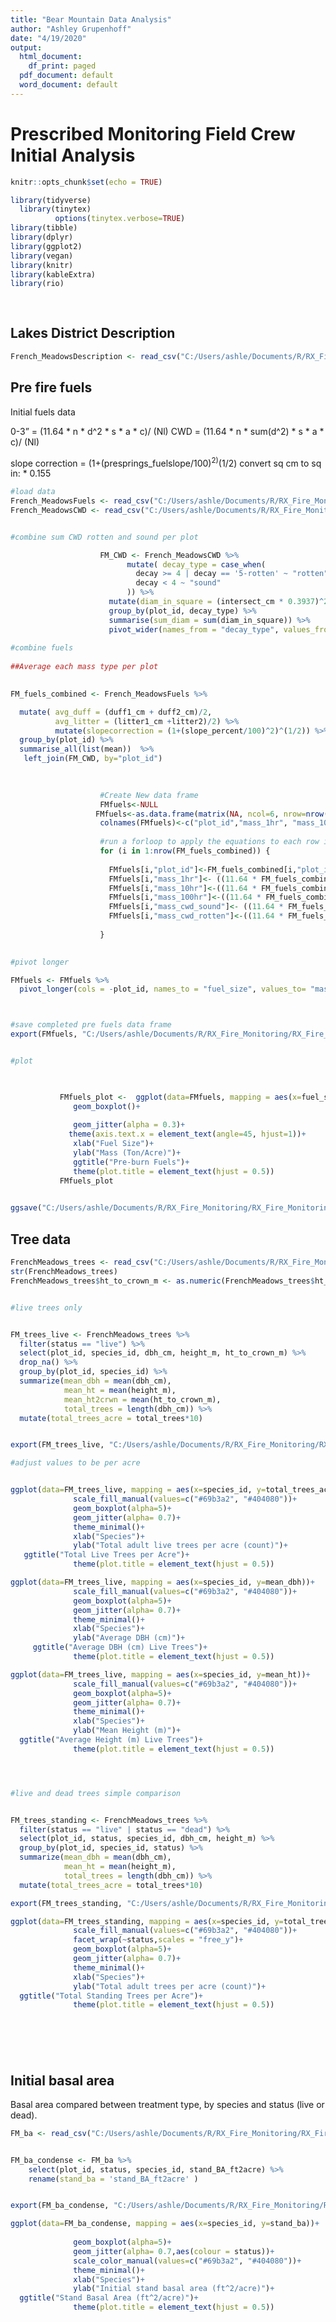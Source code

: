 ```yaml
---
title: "Bear Mountain Data Analysis"
author: "Ashley Grupenhoff"
date: "4/19/2020"
output:
  html_document:
    df_print: paged
  pdf_document: default
  word_document: default
---
```



# Prescribed Monitoring Field Crew Initial Analysis 



```r
knitr::opts_chunk$set(echo = TRUE)
```


```r
library(tidyverse)
  library(tinytex)
          options(tinytex.verbose=TRUE)
library(tibble)
library(dplyr)
library(ggplot2)
library(vegan)
library(knitr)
library(kableExtra)
library(rio)
          
        
```


## Lakes District Description

```r
French_MeadowsDescription <- read_csv("C:/Users/ashle/Documents/R/RX_Fire_Monitoring/RX_Fire_Monitoring/French_Meadows/data/raw/FrenchMeadows_description.csv")

```




## Pre fire fuels

Initial fuels data 

0-3" = (11.64 * n * d^2 * s * a * c)/ (Nl)
CWD = (11.64 * n * sum(d^2) * s * a * c)/ (Nl)

slope correction = (1+(presprings_fuelslope/100)^2)^(1/2)
convert sq cm to sq in: * 0.155


```r
#load data
French_MeadowsFuels <- read_csv("C:/Users/ashle/Documents/R/RX_Fire_Monitoring/RX_Fire_Monitoring/French_Meadows/data/raw/FrenchMeadows_finefuels.csv")
French_MeadowsCWD <- read_csv("C:/Users/ashle/Documents/R/RX_Fire_Monitoring/RX_Fire_Monitoring/French_Meadows/data/raw/FrenchMeadows_cwd.csv")


#combine sum CWD rotten and sound per plot

                    FM_CWD <- French_MeadowsCWD %>% 
                          mutate( decay_type = case_when(
                            decay >= 4 | decay == '5-rotten' ~ "rotten",
                            decay < 4 ~ "sound"
                          )) %>% 
                      mutate(diam_in_square = (intersect_cm * 0.3937)^2) %>% 
                      group_by(plot_id, decay_type) %>% 
                      summarise(sum_diam = sum(diam_in_square)) %>% 
                      pivot_wider(names_from = "decay_type", values_from = "sum_diam") 
             
#combine fuels
                    
##Average each mass type per plot

              
FM_fuels_combined <- French_MeadowsFuels %>% 

  mutate( avg_duff = (duff1_cm + duff2_cm)/2,
          avg_litter = (litter1_cm +litter2)/2) %>%
          mutate(slopecorrection = (1+(slope_percent/100)^2)^(1/2)) %>% 
  group_by(plot_id) %>% 
  summarise_all(list(mean))  %>% 
   left_join(FM_CWD, by="plot_id")
  

                          
                    #Create New data frame
                    FMfuels<-NULL
                   FMfuels<-as.data.frame(matrix(NA, ncol=6, nrow=nrow(FM_fuels_combined)))
                    colnames(FMfuels)<-c("plot_id","mass_1hr", "mass_10hr", "mass_100hr", "mass_cwd_sound", "mass_cwd_rotten")
                    
                    #run a forloop to apply the equations to each row in the data frame
                    for (i in 1:nrow(FM_fuels_combined)) {
                    	      
                      FMfuels[i,"plot_id"]<-FM_fuels_combined[i,"plot_id"]          
                      FMfuels[i,"mass_1hr"]<- ((11.64 * FM_fuels_combined[i,"1hr_count"] * 0.0151 * 	0.48 * 1.13 * FM_fuels_combined [i, "slopecorrection"])/ (2*3.28))                          
                      FMfuels[i,"mass_10hr"]<-((11.64 * FM_fuels_combined[i,"10hr_count"] * 0.289 * 	0.48 * 1.13 * FM_fuels_combined [i, "slopecorrection"]) / (2*3.28))                            
                      FMfuels[i,"mass_100hr"]<-((11.64 * FM_fuels_combined[i,"100hr_count"] * 2.76 * 	0.40 * 1.13 * FM_fuels_combined[i, "slopecorrection"]) / (4*3.28))           
                      FMfuels[i,"mass_cwd_sound"]<- ((11.64 * FM_fuels_combined[i,"sound"] 	* 0.155 * 0.40 * FM_fuels_combined [i, "slopecorrection"]) / (11.3*3.28))           
                      FMfuels[i,"mass_cwd_rotten"]<-((11.64 * FM_fuels_combined[i,"rotten"] 	* 0.155 * 0.30 * FM_fuels_combined [i, "slopecorrection"]) / (11.3*3.28))    
                            
                    }      
                       

#pivot longer

FMfuels <- FMfuels %>% 
  pivot_longer(cols = -plot_id, names_to = "fuel_size", values_to= "mass")



#save completed pre fuels data frame
export(FMfuels, "C:/Users/ashle/Documents/R/RX_Fire_Monitoring/RX_Fire_Monitoring/French_Meadows/data/clean/PreBurn_FMfuels.csv")


#plot


     
           FMfuels_plot <-  ggplot(data=FMfuels, mapping = aes(x=fuel_size, y=mass))+
              geom_boxplot()+
              
              geom_jitter(alpha = 0.3)+
             theme(axis.text.x = element_text(angle=45, hjust=1))+
              xlab("Fuel Size")+
              ylab("Mass (Ton/Acre)")+
              ggtitle("Pre-burn Fuels")+
              theme(plot.title = element_text(hjust = 0.5))
           FMfuels_plot
            

ggsave("C:/Users/ashle/Documents/R/RX_Fire_Monitoring/RX_Fire_Monitoring/French_Meadows/images/FMfuels.png", FMfuels_plot)


```


## Tree data

```r
FrenchMeadows_trees <- read_csv("C:/Users/ashle/Documents/R/RX_Fire_Monitoring/RX_Fire_Monitoring/French_Meadows/data/raw/FrenchMeadows_trees.csv", col_names = TRUE)
str(FrenchMeadows_trees)
FrenchMeadows_trees$ht_to_crown_m <- as.numeric(FrenchMeadows_trees$ht_to_crown_m)


#live trees only


FM_trees_live <- FrenchMeadows_trees %>% 
  filter(status == "live") %>% 
  select(plot_id, species_id, dbh_cm, height_m, ht_to_crown_m) %>% 
  drop_na() %>% 
  group_by(plot_id, species_id) %>% 
  summarize(mean_dbh = mean(dbh_cm), 
            mean_ht = mean(height_m),
            mean_ht2crwn = mean(ht_to_crown_m),
            total_trees = length(dbh_cm)) %>% 
  mutate(total_trees_acre = total_trees*10) 


export(FM_trees_live, "C:/Users/ashle/Documents/R/RX_Fire_Monitoring/RX_Fire_Monitoring/French_Meadows/data/clean/FM_trees_live.csv")

#adjust values to be per acre


ggplot(data=FM_trees_live, mapping = aes(x=species_id, y=total_trees_acre))+
              scale_fill_manual(values=c("#69b3a2", "#404080"))+
              geom_boxplot(alpha=5)+
              geom_jitter(alpha= 0.7)+
              theme_minimal()+
              xlab("Species")+
              ylab("Total adult live trees per acre (count)")+
   ggtitle("Total Live Trees per Acre")+
              theme(plot.title = element_text(hjust = 0.5))

ggplot(data=FM_trees_live, mapping = aes(x=species_id, y=mean_dbh))+
              scale_fill_manual(values=c("#69b3a2", "#404080"))+
              geom_boxplot(alpha=5)+
              geom_jitter(alpha= 0.7)+
              theme_minimal()+
              xlab("Species")+
              ylab("Average DBH (cm)")+
     ggtitle("Average DBH (cm) Live Trees")+
              theme(plot.title = element_text(hjust = 0.5))

ggplot(data=FM_trees_live, mapping = aes(x=species_id, y=mean_ht))+
              scale_fill_manual(values=c("#69b3a2", "#404080"))+
              geom_boxplot(alpha=5)+
              geom_jitter(alpha= 0.7)+
              theme_minimal()+
              xlab("Species")+
              ylab("Mean Height (m)")+
  ggtitle("Average Height (m) Live Trees")+
              theme(plot.title = element_text(hjust = 0.5))




#live and dead trees simple comparison


FM_trees_standing <- FrenchMeadows_trees %>% 
  filter(status == "live" | status == "dead") %>% 
  select(plot_id, status, species_id, dbh_cm, height_m) %>% 
  group_by(plot_id, species_id, status) %>% 
  summarize(mean_dbh = mean(dbh_cm), 
            mean_ht = mean(height_m),
            total_trees = length(dbh_cm)) %>% 
  mutate(total_trees_acre = total_trees*10) 

export(FM_trees_standing, "C:/Users/ashle/Documents/R/RX_Fire_Monitoring/RX_Fire_Monitoring/French_Meadows/data/clean/FM_trees_standing.csv")

ggplot(data=FM_trees_standing, mapping = aes(x=species_id, y=total_trees_acre))+
              scale_fill_manual(values=c("#69b3a2", "#404080"))+
              facet_wrap(~status,scales = "free_y")+
              geom_boxplot(alpha=5)+
              geom_jitter(alpha= 0.7)+
              theme_minimal()+
              xlab("Species")+
              ylab("Total adult trees per acre (count)")+
  ggtitle("Total Standing Trees per Acre")+
              theme(plot.title = element_text(hjust = 0.5))




  

```


## Initial basal area

Basal area compared between treatment type, by species and status (live or dead).


```r
FM_ba <- read_csv("C:/Users/ashle/Documents/R/RX_Fire_Monitoring/RX_Fire_Monitoring/French_Meadows/data/raw/FrenchMeadows_basalarea.csv", col_names = TRUE)


FM_ba_condense <- FM_ba %>% 
    select(plot_id, status, species_id, stand_BA_ft2acre) %>% 
    rename(stand_ba = 'stand_BA_ft2acre' )


export(FM_ba_condense, "C:/Users/ashle/Documents/R/RX_Fire_Monitoring/RX_Fire_Monitoring/French_Meadows/data/clean/FMbasalarea_complete.csv")

ggplot(data=FM_ba_condense, mapping = aes(x=species_id, y=stand_ba))+
              
              geom_boxplot(alpha=5)+
              geom_jitter(alpha= 0.7,aes(colour = status))+
              scale_color_manual(values=c("#69b3a2", "#404080"))+
              theme_minimal()+
              xlab("Species")+
              ylab("Initial stand basal area (ft^2/acre)")+
  ggtitle("Stand Basal Area (ft^2/acre)")+
              theme(plot.title = element_text(hjust = 0.5))
```
